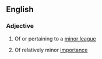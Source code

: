 ==English==

===Adjective===
{{en-adj|-|head=[[minor]]-[[league]]}}

# {{lb|en|US}} Of or pertaining to a [[minor league]]
# Of relatively minor [[importance]]